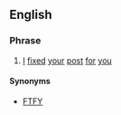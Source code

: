 ==English==

===Phrase===
{{en-phrase}}

# {{context|Internet|lang=en}} [[I]] [[fix]]ed [[your]] [[post]] [[for]] [[you]]

====Synonyms====
* [[FTFY]]